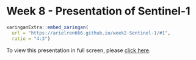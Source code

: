 # Week 8 - Presentation of Sentinel-1

```r
xaringanExtra::embed_xaringan(
  url = "https://arielren666.github.io/week2-Sentinel-1/#1", 
  ratio = "4:3")
```

To view this presentation in full screen, please [click here](https://arielren666.github.io/week2-Sentinel-1/#1).
